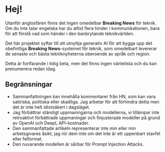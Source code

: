 
<CallToAction />

# Hej!

Utanför anglosfären finns det ingen omedelbar **Breaking News** för teknik.
Om du inte talar engelska har du alltid flera hinder i kommunikationen, bara för att förstå vad som händer i den banbrytande teknikvärlden.

<Callout type="info" emoji="💬">

Det här projektet syftar till att utnyttja generativ AI för att bygga upp det obefintliga **Breaking News**-systemet för teknik, som omedelbart levererar de senaste och bästa tekniknyheterna oberoende av språk och region.

</Callout>

Detta är fortfarande i tidig beta, men det finns ingen väntelista och du kan prenumerera redan idag.

## Begränsningar

- Sammanfattningen kan innehålla kommentarer från HN, som kan vara satiriska, politiska eller skadliga. Jag arbetar för att förhindra detta men det är inte helt idiotsäkert i dagsläget.
- Jag förbättrar ständigt uppmaningarna och modellerna, vi tillämpar inte retroaktivt förbättrade uppmaningar och finjusterade modeller på grund av OpenAI och DeepL API-kostnader.
- Den sammanfattade artikeln representerar inte min eller min arbetsgivares åsikt, jag rör dem inte om det inte är ett uppenbart stavfel eller felformat.
- Den nuvarande modellen är sårbar för Prompt Injection Attacks.
